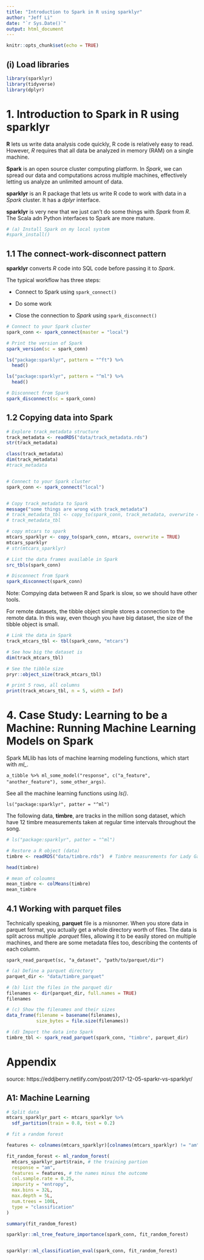 ```yaml
---
title: "Introduction to Spark in R using sparklyr"
author: "Jeff Li"
date: "`r Sys.Date()`"
output: html_document
---
```


```r
knitr::opts_chunk$set(echo = TRUE)
```

## (i) Load libraries
```r
library(sparklyr)
library(tidyverse)
library(dplyr)
```


# 1. Introduction to Spark in R using sparklyr

**R**  lets us write data analysis code quickly, R code is relatively easy to read. However, *R* requires that all data be analyzed in memory (RAM) on a single machine. 

**Spark** is an open source cluster computing platform. In *Spark*, we can spread our data and computations across multiple machines, effectively letting us analyze an unlimited amount of data. 

**sparklyr** is an R package that lets us write R code to work with data in a *Spark* cluster. It has a *dplyr* interface. 

**sparklyr** is very new that we just can't do some things with *Spark* from *R*. The Scala adn Python interfaces to Spark are more mature. 

```r
# (a) Install Spark on my local system
#spark_install()
```

## 1.1 The connect-work-disconnect pattern

**sparklyr** converts *R* code into SQL code before passing it to *Spark*. 

The typical workflow has three steps:

* Connect to Spark using `spark_connect()`

* Do some work

* Close the connection to *Spark* using `spark_disconnect()`

```r
# Connect to your Spark cluster
spark_conn <- spark_connect(master = "local")

# Print the version of Spark
spark_version(sc = spark_conn)

ls("package:sparklyr", pattern = "^ft") %>% 
  head()

ls("package:sparklyr", pattern = "^ml") %>% 
  head()

# Disconnect from Spark
spark_disconnect(sc = spark_conn)
```


## 1.2 Copying data into Spark

```r
# Explore track_metadata structure
track_metadata <- readRDS("data/track_metadata.rds") 
str(track_metadata)

class(track_metadata)
dim(track_metadata)
#track_metadata 


# Connect to your Spark cluster
spark_conn <- spark_connect("local")


# Copy track_metadata to Spark
message("some things are wrong with track_metadata")
# track_metadata_tbl <- copy_to(spark_conn, track_metadata, overwrite = TRUE)
# track_metadata_tbl

# copy mtcars to spark 
mtcars_sparklyr <- copy_to(spark_conn, mtcars, overwrite = TRUE)
mtcars_sparklyr
# str(mtcars_sparklyr)

# List the data frames available in Spark
src_tbls(spark_conn)

# Disconnect from Spark
spark_disconnect(spark_conn)
```
Note: Compying data between R and Spark is slow, so we should have other tools. 

For remote datasets, the tibble object simple stores a  connection to the remote data. In this way, even though you have big dataset, the size of the tibble object is small. 

```r

# Link the data in Spark
track_mtcars_tbl <- tbl(spark_conn, "mtcars")

# See how big the dataset is
dim(track_mtcars_tbl)

# See the tibble size
pryr::object_size(track_mtcars_tbl)

# print 5 rows, all columns
print(track_mtcars_tbl, n = 5, width = Inf)
```



# 4. Case Study: Learning to be a Machine: Running Machine Learning Models on Spark

Spark MLlib has lots of machine learning modeling functions, which start with *ml_*. 

`a_tibble %>% ml_some_model("response", c("a_feature", "another_feature"), some_other_args)`. 

See all the machine learning functions using *ls()*. 

`ls("package:sparklyr", patter = "^ml")`

The following data, **timbre**, are tracks in the million song dataset, which have 12 timbre measurements taken at regular time intervals throughout the song. 

```r
# ls("package:sparklyr", patter = "^ml")

# Restore a R object (data)
timbre <- readRDS("data/timbre.rds")  # Timbre measurements for Lady Gaga's "Poker Face"

head(timbre)

# mean of coloumns
mean_timbre <- colMeans(timbre)
mean_timbre

```


## 4.1 Working with parquet files

Technically speaking, **parquet** file is a misnomer. When you store data in parquet format, you actually get a whole directory worth of files. The data is split across multiple *.parquet* files, allowing it to be easily stored on multiple machines, and there are some metadata files too, describing the contents of each column.

`spark_read_parquet(sc, "a_dataset", "path/to/parquet/dir")`

```r
# (a) Define a parquet directory
parquet_dir <- "data/timbre_parquet"

# (b) list the files in the parquet dir
filenames <- dir(parquet_dir, full.names = TRUE)
filenames

# (c) Show the filenames and their sizes
data_frame(filename = basename(filenames), 
           size_bytes = file.size(filenames))

# (d) Import the data into Spark
timbre_tbl <- spark_read_parquet(spark_conn, "timbre", parquet_dir)
```


# Appendix 

source: https://eddjberry.netlify.com/post/2017-12-05-sparkr-vs-sparklyr/

## A1: Machine Learning

```r
# Split data
mtcars_sparklyr_part <- mtcars_sparklyr %>%
  sdf_partition(train = 0.8, test = 0.2)

# fit a random forest

features <- colnames(mtcars_sparklyr)[colnames(mtcars_sparklyr) != "am"]

fit_random_forest <- ml_random_forest(
  mtcars_sparklyr_part$train, # the training partion
  response = "am",
  features = features, # the names minus the outcome
  col.sample.rate = 0.25,
  impurity = "entropy",
  max.bins = 32L, 
  max.depth = 5L,
  num.trees = 100L,  
  type = "classification"
)

summary(fit_random_forest)

sparklyr::ml_tree_feature_importance(spark_conn, fit_random_forest)


sparklyr::ml_classification_eval(spark_conn, fit_random_forest)

```

